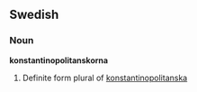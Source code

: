 ==Swedish==
===Noun===
'''konstantinopolitanskorna'''

# Definite form plural of [[konstantinopolitanska]]